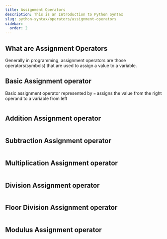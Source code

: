 ```yaml
---
title: Assignment Operators
description: This is an Introduction to Python Syntax
slug: python-syntax/operators/assignment-operators
sidebar:
  order: 2
---
```



## What are Assignment Operators

Generally in programming, assignment operators are those operators(symbols) that are used to assign a value to a variable. 





## Basic Assignment operator

Basic assignment operator represented by `=` assigns the value from the right operand to a variable from left 

```py 

```


## Addition Assignment operator

```py 

```

## Subtraction Assignment operator

```py 

```

## Multiplication Assignment operator

```py 

```

## Division Assignment operator

```py 

```

## Floor Division Assignment operator

```py 

```

## Modulus Assignment operator

```py 

```

